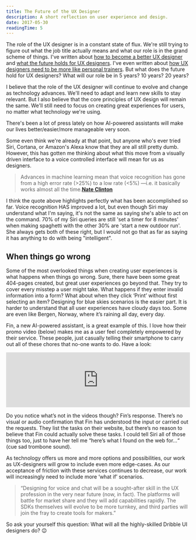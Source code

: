 ```yaml
---
title: The Future of the UX Designer
description: A short reflection on user experience and design.
date: 2017-05-30
readingTime: 5
---
```


The role of the UX designer is in a constant state of flux. We're still trying to figure out what the job title actually means and what our role is in the grand scheme of things. I've written about [how to become a better UX designer](/better-uxdesigner/) and [what the future holds for UX designers](/future-ux-designer/). I've even written about [how UX designers need to be more like personal trainers](/ux-designer-personal-trainer/). But what does the future hold for UX designers? What will our role be in 5 years? 10 years? 20 years?

I believe that the role of the UX designer will continue to evolve and change as technology advances. We'll need to adapt and learn new skills to stay relevant. But I also believe that the core principles of UX design will remain the same. We'll still need to focus on creating great experiences for users, no matter what technology we're using.

There's been a lot of press lately on how AI-powered assistants will make our lives better/easier/more manageable very soon.

Some even think we're already at that point, but anyone who's ever tried Siri, Cortana, or Amazon's Alexa know that they are all still pretty dumb. However, this has gotten me thinking about what this move from a visually driven interface to a voice controlled interface will mean for us as designers.


> Advances in machine learning mean that voice recognition has gone from a high error rate (>25%) to a low rate (<5%) —i.e. it basically works almost all the time.**<a href="https://www.cooper.com/journal/2017/3/this-is-the-year-of-voice-ui?utm_source=feedburner&utm_medium=feed&utm_campaign=Feed%3A+cooper-journal+%28Cooper+Journal%29?" target="_blank" rel="noopener noreferrer">Nate Clinton</a>**

I think the quote above highlights perfectly what has been accomplished so far. Voice recognition HAS improved a lot, but even though Siri may understand what I'm saying, it's not the same as saying she's able to act on the command. 70% of my Siri queries are still 'set a timer for 8 minutes' when making spaghetti with the other 30% are 'start a new outdoor run'. She always gets both of these right, but I would not go that as far as saying it has anything to do with being "intelligent".

## When things go wrong

Some of the most overlooked things when creating user experiences is what happens when things go wrong. Sure, there have been some great 404-pages created, but great user experiences go beyond that. They try to cover every misstep a user might take. What happens if they enter invalid information into a form? What about when they click ‘Print’ without first selecting an item? Designing for blue skies scenarios is the easier part. It is harder to understand that all user experiences have cloudy days too. Some are even like Bergen, Norway, where it’s raining all day, every day.

Fin, a new AI-powered assistant, is a great example of this. I love how their promo video (below) makes me as a user feel completely empowered by their service. These people, just casually telling their smartphone to carry out all of these chores that no-one wants to do. Have a look:

<iframe class="youtube" width="100%" src="https://www.youtube.com/embed/qLUAtu3a0ds?rel=0" frameborder="0" allowfullscreen></iframe>

Do you notice what’s not in the videos though? Fin’s response. There’s no visual or audio confirmation that Fin has understood the input or carried out the requests. They list the tasks on their website, but there’s no reason to believe that Fin could actually solve these tasks. I could tell Siri all of those things too, just to have her tell me “here’s what I found on the web for…“ (cue sad trombone sound).

As technology offers us more and more options and possibilities, our work as UX-designers will grow to include even more edge-cases. As our acceptance of friction with these services continues to decrease, our work will increasingly need to include more ‘what if’ scenarios.

> “Designing for voice and chat will be a sought-after skill in the UX profession in the very near future (now, in fact). The platforms will battle for market share and they will add capabilities rapidly. The SDKs themselves will evolve to be more turnkey, and third parties will join the fray to create tools for makers.”

So ask your yourself this question:
What will all the highly-skilled Dribble UI designers do? 😉